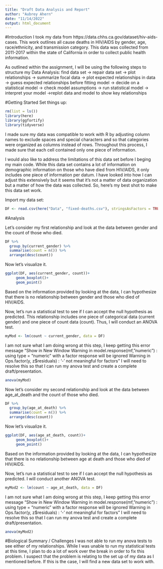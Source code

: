 ```yaml
---
title: "Draft Data Analysis and Report"
author: "Aubrey Ahern"
date: "11/14/2022"
output: html_document
---
```


#Introduction
I took my data from https://data.chhs.ca.gov/dataset/hiv-aids-cases. This work outlines all cause deaths in HIV/AIDS by gender, age, race/ethnicity, and transmission category. This data was collected from 2011-2017 within the state of California in order to collect public health information.

As outlined within the assignment, I will be using the following steps to structure my Data Analysis: find data set -> repair data set -> plot relationships -> summarize focal data -> plot expected relationships in data -> guess expected relationships before fitting model -> decide on a statistical model -> check model assumptions -> run statistical model -> interpret your model ->replot data and model to show key relationships

#Getting Started
Set things up:
```r
rm(list = ls())
library(here)
library(ggfortify)
library(tidyverse)
```

I made sure my data was compatible to work with R by adjusting column names to exclude spaces and special characters and so that categories were organized as columns instead of rows. Throughout this process, I made sure that each cell contained only one piece of information.

I would also like to address the limitations of this data set before I beging my main code. While this data set contains a lot of information on demographic information on those who have died from HIV/AIDS, it only includes one piece of information per datum. I have looked into how I can adjust this extensively but it seems that it's not a matter of data organization but a matter of how the data was collected. So, here's my best shot to make this data set work.

Import my data set:
```r
DF <- read.csv(here("Data", "fixed-deaths.csv"), stringsAsFactors = TRUE)
```

#Analysis

Let's consider my first relationship and look at the data between gender and the count of those who died.
```r
DF %>%
  group_by(current_gender) %>%
  summarise(count = n()) %>%
  arrange(desc(count))
```

Now let's visualize it.
```r
ggplot(DF, aes(current_gender, count))+
     geom_boxplot()+
     geom_point()
```

Based on the information provided by looking at the data, I can hypothesize that there is no relationship between gender and those who died of HIV/AIDS.

Now, let's run a statistical test to see if I can accept the null hypothesis as predicted. This relationship includes one piece of categorical data (current gender) and one piece of count data (count). Thus, I will conduct an ANOVA test.

```r
myMod <- lm(count ~ current_gender, data = DF)
```

I am not sure what I am doing wrong at this step, I keep getting this error message "Show in New Window Warning in model.response(mf, "numeric") : using type = "numeric" with a factor response will be ignored Warning in Ops.factor(y, z$residuals) : ‘-’ not meaningful for factors"
I will need to resolve this so that I can run my anova test and create a complete draft/presentation.

```r
anova(myMod)
```

Now let's consider my second relationship and look at the data between age_at_death and the count of those who died.
```r
DF %>%
  group_by(age_at_death) %>%
  summarise(count = n()) %>%
  arrange(desc(count))
```

Now let's visualize it.
```r
ggplot(DF, aes(age_at_death, count))+
     geom_boxplot()+
     geom_point()
```

Based on the information provided by looking at the data, I can hypothesize that there is no relationship between age at death and those who died of HIV/AIDS.

Now, let's run a statistical test to see if I can accept the null hypothesis as predicted. I will conduct another ANOVA test.

```r
myMod2 <- lm(count ~ age_at_death, data = DF)
```

I am not sure what I am doing wrong at this step, I keep getting this error message "Show in New Window Warning in model.response(mf, "numeric") : using type = "numeric" with a factor response will be ignored Warning in Ops.factor(y, z$residuals) : ‘-’ not meaningful for factors"
I will need to resolve this so that I can run my anova test and create a complete draft/presentation.

```r
anova(myMod2)
```

#Biological Summary / Challenges
I was not able to run my anova tests to see either of my relationships. While I was unable to run my statistical tests at this time, I plan to do a lot of work over the break in order to fix this problem. I suspect that the problem is relating to the set up of my data as I mentioned before. If this is the case, I will find a new data set to work with. 

